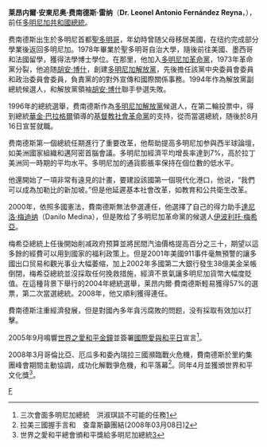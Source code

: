 {{noteTA
|1=zh-hans:费尔南德斯;zh-hant:費爾南德斯;zh-tw:費南德斯;
}}
{{Infobox President
|original_name ={{lang|es|Leonel Antonio Fernández Reyna}}
|image =Leonelfernandez20062007.jpg
|image_size = 180px
|caption       =
|office    = 第50、52任[[多明尼加共和國|多明尼加共和國]]總統
|term_start    =2004年8月16日
|term_end      =2012年8月16日
|predecessor  =[[伊波利托·梅希亞|伊波利托·梅希亞]] 
|successor    =[[達尼洛·梅迪納|達尼洛·梅迪納]]
|term_start1    =1996年8月16日
|term_end1      =2000年8月16日
|predecessor1  = [[華金·巴拉格爾|華金·巴拉格爾]]
|successor1    = [[伊波利托·梅希亞|伊波利托·梅希亞]] 
|birth_date   = {{birth date and age|1953|12|26}}
|birth_place  = {{DOM}}[[聖多明哥|聖多明哥]]
| death_date=
| death_place=
|vicepresident= 
|spouse       = Margarita Cedeño de Fernández
|profession   = 
|party        =[[多明尼加解放黨|多明尼加解放黨]]
}}
'''莱昂内爾·安東尼奥·费南德斯·雷纳'''（'''Dr. Leonel Antonio Fernández Reyna'''，{{bd|1953年|12月26日}}），前任[[多明尼加共和國總統|多明尼加共和國總統]]。

费南德斯出生於多明尼首都[[聖多明哥|聖多明哥]]，年幼時曾随父母移居美國，在纽约完成部分學業後返回多明尼加。1978年畢業於聖多明哥自治大學，隨後前往美國、墨西哥和法國留學，獲得法學博士學位。在那里，他加入[[多明尼加革命黨|多明尼加革命黨]]，1973年革命黨分裂，他追随[[胡安·博什|胡安·博什]]，創建[[多明尼加解放黨|多明尼加解放黨]]，先後擔任該黨中央委員會委員和政治委員會委員，負責黨的的對外宣傳和國際關係事務。1994年作為解放黨副總統候選人，和解放黨領袖[[胡安·博什|胡安·博什]]聯手參選失敗。

1996年的總統選舉，费南德斯作為[[多明尼加解放黨|多明尼加解放黨]]候選人，在第二輪投票中，得到總統[[華金·巴拉格爾|華金·巴拉格爾]]領導的[[基督教社會革命黨|基督教社會革命黨]]的支持，從而當選總統，随後於8月16日宣誓就職。

费南德斯第一個總統任期進行了重要改革，他帮助提高多明尼加参與西半球論壇，如美洲國家組織和邁阿密首腦會議。多明尼加經濟平均增長率達到7%，高於拉丁美洲同一時期的平均水平。多明尼加的通貨膨脹率保持在個位數的低水平。

他還開始了一項非常有遠見的計畫，要建設該國第一個現代化港口，他说，“我們可以成為加勒比的新加坡。”但是他延遲基本社會改革，如教育和公共衛生改革。

2000年，依照多國憲法，費南德斯無法參選連任，他選擇了自己的得力助手[[達尼洛·梅迪纳|達尼洛·梅迪纳]]（Danilo Medina），但是敗给了多明尼加革命黨的候選人[[伊波利托·梅希亞|伊波利托·梅希亞]]。

梅希亞總統上任後開始削减政府预算並將民間汽油價格提高百分之三十，期望以這多餘的經費可以用到國家的福利政策上。但是2001年美國911事件毫無預警的讓多國出口贸易和觀光事业大幅萎缩，加上2002年多國第二大銀行發生38億美金呆帳倒閉，梅希亞總統並沒採取任何挽救措施，經濟不景氣讓多明尼加貨幣大幅度貶值。在這種背景下舉行的2004年總統選舉，莱昂内爾·費南德斯輕易獲得57%的選票，第二次當選總統。2008年，他又順利獲得連任。

費南德斯注重經濟發展，但是對國內多年貪污腐敗的問题，没有採取有效加以打擊。

2005年9月鳴響[[世界之愛和平金鐘|世界之愛和平金鐘]]並簽署[[國際愛與和平日|國際愛與和平日]]宣言<ref>三次會面多明尼加總統　洪淑琪談不可能的任務[https://www.taiwannews.com.tw/ch/news/2032534]</ref>。

2008年3月哥倫比亞、厄瓜多和委內瑞拉三國瀕臨戰火危機，費南德斯於里約集團峰會期間主動協調，成功化解戰爭危機，和平落幕<ref>拉美三國握手言和　查韋斯籲團結(2008年03月08日)[http://news.bbc.co.uk/chinese/trad/hi/newsid_7280000/newsid_7284700/7284795.stm]</ref>。同年4月並獲頒世界和平文化獎<ref>世界之愛和平總會頒和平獎給多明尼加總統[https://www.epochtimes.com/b5/8/4/7/n2073020.htm]</ref>。


{{start box}}
{{s-before|[[華金·巴拉格爾|華金·巴拉格爾]]}} 
{{s-title|[[多明尼加總統|多明尼加總統]]|1996年－2000年}} 
{{s-after|[[伊波利托·梅希亞|伊波利托·梅希亞]]}}
{{s-before|[[伊波利托·梅希亞|伊波利托·梅希亞]]}} 
{{s-title|[[多明尼加總統|多明尼加總統]]|2004年－2012年}} 
{{s-after|[[達尼洛·梅迪納|達尼洛·梅迪納]]}}
{{end box}}

{{Authority control}}
{{DEFAULTSORT:Fernandez, Leonel}}
[[Category:多明尼加共和國總統|F]]